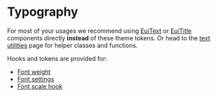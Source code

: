 # Typography

For most of your usages we recommend using [EuiText](../../../../components/display/text.mdx) or [EuiTitle](../../../../components/display/title.mdx) components directly **instead** of these theme tokens. Or head to the [text utilities](../../utilities/typography.mdx) page for helper classes and functions.

Hooks and tokens are provided for:

- [Font weight](./font-weight.mdx)
- [Font settings](./font-settings.mdx)
- [Font scale hook](./font-scale-hook.mdx)
